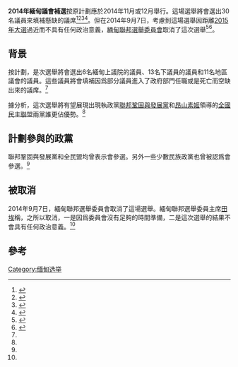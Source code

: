 {{noteTA
|1=zh-cn:昂山素季; zh-tw:翁山蘇姬; zh-hk:昂山素姬; zh-sg:翁山淑枝;
}}
{{Infobox Election
| election_name      = 2014年緬甸議會補選
| country            = 緬甸
| type               = parliamentary
| ongoing            = yes
| previous_election  = 2010年緬甸議會選舉
| previous_year      = 2010
| previous_mps       = 
| next_election      = 2015年緬甸議會選舉
| next_year          = 2015
| seats_for_election = 上下議院各75％的議席
| election_date      = 2013年11月或12月

| image1             = [[File:Shwe_Mann.jpg|200x200px]]
| leader1            = [[瑞曼|瑞曼]]
| leader_since1      = 2013年5月1日
| party1             = 聯邦鞏固與發展黨
| leaders_seat1     = Zeyathiri區
| last_election1     = 下院：259席 78.48%<br>上院：129席 76.79%
| seats_before1      = 下院：212席<br>上院：124席
| seats1             = 
| seat_change1       = 
| popular_vote1      = 
| percentage1        =

| image2             = [[File:Remise_du_Prix_Sakharov_à_Aung_San_Suu_Kyi_Strasbourg_22_octobre_2013-18.jpg|200x200px]]
| leader2            = [[昂山素姬|昂山素姬]]
| leader_since2      = 1988年9月27日
| party2             = 全國民主聯盟
| leaders_seat2     = 高穆區
| last_election2     = 未能參與
| seats_before2      = 下院：37席<br>上院：4席
| seats2             = 
| seat_change2       = 
| popular_vote2      = 
| percentage2        =

| title              = [[緬甸總統|總統]]
| posttitle          = [[President_of_Burma|President]]-designate
| before_election    = [[登盛|登盛]]
| before_party       = 聯邦鞏固與發展黨
| after_election     = 
| after_party        = 
}}

'''2014年緬甸議會補選'''按原計劃應於2014年11月或12月舉行。這場選舉將會選出30名議員來填補懸缺的議席<ref name="irrawaddy1">{{cite web |url=http://www.irrawaddy.org/burma/official-confirms-burma-elections-due-year.html |title=Official Confirms Burma By-Elections Due This Year |publisher=Irrawaddy.org |date=2014-03-21 |accessdate=2014-04-10 |deadurl=yes |archiveurl=https://web.archive.org/web/20140408094045/http://www.irrawaddy.org/burma/official-confirms-burma-elections-due-year.html |archivedate=2014-04-08 }}</ref><ref name="autogenerated1">{{cite web |url=http://www.rfa.org/english/news/myanmar/by-elections-03202014185956.html |title=Myanmar to Hold By-Elections at End of Year |publisher=Rfa.org |date= |accessdate=2014-04-10 |archive-date=2014-10-06 |archive-url=https://web.archive.org/web/20141006130958/http://www.rfa.org/english/news/myanmar/by-elections-03202014185956.html |dead-url=no }}</ref><ref>{{cite web |url=https://www.dvb.no/news/general-election-will-be-nov-dec-2015-says-ec-chairman-burma-myanmar/38722 |title=General Election will be Nov- Dec 2015, says EC chairman | DVB Multimedia Group |publisher=Dvb.no |date=2014-03-20 |accessdate=2014-04-10 |archive-url=https://web.archive.org/web/20140413142847/https://www.dvb.no/news/general-election-will-be-nov-dec-2015-says-ec-chairman-burma-myanmar/38722 |archive-date=2014-04-13 |dead-url=yes }}</ref><ref>{{cite web |url=http://asiancorrespondent.com/120822/burma-plans-by-elections-for-28-seats-this-year/ |title=Burma plans by-elections for 28 seats this year |publisher=Asian Correspondent |date=2014-03-21 |accessdate=2014-04-10 |archive-date=2014-04-13 |archive-url=https://web.archive.org/web/20140413131229/http://asiancorrespondent.com/120822/burma-plans-by-elections-for-28-seats-this-year/ |dead-url=no }}</ref>。但在2014年9月7日，考慮到這場選舉因距離[[2015年緬甸議會選舉|2015年大選]]過近而不具有任何政治意義，[[緬甸聯邦選舉委員會|緬甸聯邦選舉委員會]]取消了這次選舉<ref name="mcbe">{{cite news | url=http://news.yahoo.com/myanmar-cancels-elections-061301428.html | title=Myanmar cancels by-elections | date=7 September 2014 | agency=The Reuters | accessdate=7 September 2014 | author=Aung Hla Tun | archive-date=2014-10-06 | archive-url=https://web.archive.org/web/20141006074915/http://news.yahoo.com/myanmar-cancels-elections-061301428.html | dead-url=no }}</ref><ref name="bec">{{cite news | url=http://www.dvb.no/news/by-elections-cancelled-burma-myanmar/43928 | title=By-elections cancelled | date=7 September 2014 | agency=DVB News | accessdate=7 September 2014 | archive-url=https://web.archive.org/web/20140925204359/https://www.dvb.no/news/by-elections-cancelled-burma-myanmar/43928 | archive-date=2014-09-25 | dead-url=yes }}</ref>。

==背景==
按計劃，是次選舉將會選出6名緬甸上議院的議員、13名下議員的議員和11名地區議會的議員。這些議員將會填補因爲部分議員進入了政府部門任職或是死亡而空缺出來的議席。<ref name="irrawaddy1"/>

據分析，這次選舉將有望展現出現執政黨[[聯邦鞏固與發展黨|聯邦鞏固與發展黨]]和[[昂山素姬|昂山素姬]]領導的[[全國民主聯盟_(緬甸)|全國民主聯盟]]兩黨誰更佔優勢。<ref name="autogenerated1"/>

==計劃參與的政黨==
聯邦鞏固與發展黨和全民盟均曾表示會參選。另外一些少數民族政黨也曾被認爲會參選。<ref name="autogenerated1"/>

==被取消==
2014年9月7日，緬甸聯邦選舉委員會取消了這場選舉。緬甸聯邦選舉委員主席[[田埃|田埃]]稱，之所以取消，一是因爲委員會沒有足夠的時間準備，二是這次選舉的結果不會具有任何政治意義。<ref name="mcbe" />

==參考==
{{Reflist}}

{{Burmese elections}}

[[Category:缅甸选举|Category:缅甸选举]]
